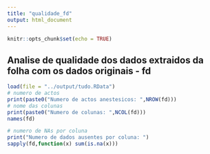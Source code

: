 ```yaml
---
title: "qualidade_fd"
output: html_document
---
```


```r
knitr::opts_chunk$set(echo = TRUE)
```

## Analise de qualidade dos dados extraidos da folha com os dados originais - fd



```r
load(file = "../output/tudo.RData")
# numero de actos
print(paste0("Numero de actos anestesicos: ",NROW(fd)))
# nome das colunas
print(paste0("Numero de colunas: ",NCOL(fd)))
names(fd)

# numero de NAs por coluna
print("Numero de dados ausentes por coluna: ")
sapply(fd,function(x) sum(is.na(x)))


```



```r

```


